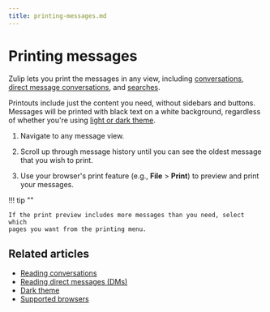 ```yaml
---
title: printing-messages.md
---
```


# Printing messages

Zulip lets you print the messages in any view, including
[conversations](/help/reading-conversations), [direct message
conversations](/help/reading-dms), and [searches](/help/search-for-messages).

Printouts include just the content you need, without sidebars and buttons.
Messages will be printed with black text on a white background, regardless of
whether you're using [light or dark theme](/help/dark-theme).

<Tabs>
<TabItem label="web">

1. Navigate to any message view.

1. Scroll up through message history until you can see the oldest message that
   you wish to print.

1. Use your browser's print feature (e.g., **File** > **Print**) to preview
   and print your messages.

!!! tip ""

    If the print preview includes more messages than you need, select which
    pages you want from the printing menu.

</TabItem>
</Tabs>

## Related articles

* [Reading conversations](/help/reading-conversations)
* [Reading direct messages (DMs)](/help/reading-dms)
* [Dark theme](/help/dark-theme)
* [Supported browsers](/help/supported-browsers)


